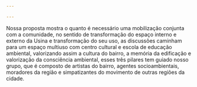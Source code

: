 ---

---
Nossa proposta mostra o quanto é necessário uma mobilização conjunta com a comunidade, no sentido de transformação do espaço interno e externo da Usina e transformação do seu uso, as discussões caminham para um espaço multiuso com centro cultural e escola de educação ambiental, valorizando assim a cultura do bairro, a memória da edificação e valorização da consciência ambiental, esses três pilares tem guiado nosso grupo, que é composto de artistas do bairro, agentes socioambientais, moradores da região e simpatizantes do movimento de outras regiões da cidade.